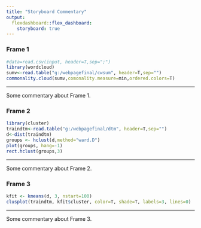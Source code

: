 ```yaml
---
title: "Storyboard Commentary"
output: 
  flexdashboard::flex_dashboard:
    storyboard: true
---
```


### Frame 1

```r
#data=read.csv(input, header=T,sep=";")
library(wordcloud)
sumv<-read.table("g:/webpagefinal/cwsum", header=T,sep="")
commonality.cloud(sumv,comonality.measure=min,ordered.colors=T)

```

*** 

Some commentary about Frame 1.

### Frame 2 {data-commentary-width=400}

```r
library(cluster)
traindtm<-read.table("g:/webpagefinal/dtm", header=T,sep="")
d<-dist(traindtm)
groups <- hclust(d,method="ward.D")
plot(groups, hang=-1)
rect.hclust(groups,3)
```

*** 

Some commentary about Frame 2.


### Frame 3 {data-commentary-width=400}

```r
kfit <- kmeans(d, 3, nstart=100)
clusplot(traindtm, kfit$cluster, color=T, shade=T, labels=3, lines=0)
```

*** 

Some commentary about Frame 3.
